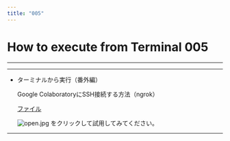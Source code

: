 ```yaml
---
title: "005"
---
```


# How to execute from Terminal 005

------------------------------------------------------------------------

------------------------------------------------------------------------

-   ターミナルから実行（番外編）

    Google ColaboratoryにSSH接続する方法（ngrok）

    [ファイル](https://github.com/watanabe3tipapa/GoogleColaboratory/blob/main/method4colab_ssh.ipynb)

    ![open.jpg](/assets/open.jpg) をクリックして試用してみてください。

------------------------------------------------------------------------